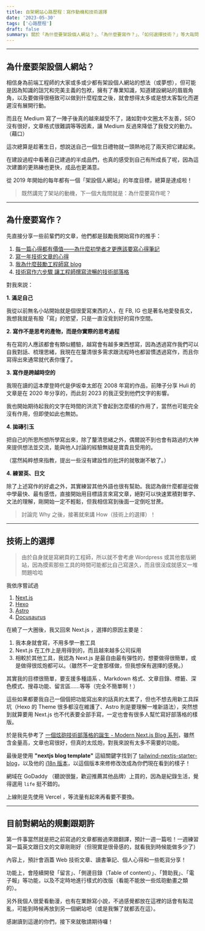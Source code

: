 ```yaml
---
title: 自架網站心路歷程：寫作動機和技術選擇
date: '2023-05-30'
tags: ['心路歷程']
draft: false
summary: 關於「為什麼要架設個人網站？」、「為什麼要寫作？」、「如何選擇技術？」等大哉問
---
```


<TOCInline toc={props.toc} asDisclosure />

---

## 為什麼要架設個人網站？

相信身為前端工程師的大家或多或少都有架設個人網站的想法（或夢想），但可能是因為知識的詛咒和完美主義的包袱，擁有了專業知識，知道建設網站的眉眉角角，以及要做得很極致可以做到什麼程度之後，就會想得太多或是想太客製化而遲遲沒有展開行動。

而且在 Medium 寫了一陣子後真的越來越受不了，諸如對中文圈太不友善，SEO 沒有很好，文章格式很難調等等因素，讓 Medium 反過來降低了我發文的動力。（藉口）

這次總算是趁著生日，想說送自己一個生日禮物就一頭熱地花了兩天把它建起來。

在建設過程中看著自己建過的半成品們，也真的感受到自己有所成長了呢，因為這次建置的更熟練也更快，成品也更滿意。

從 2019 年開始的每年都有一個「架設個人網站」的年度目標，總算是達成啦！

> 既然講完了架站的動機，下一個大哉問就是：為什麼要寫作呢？

---

## 為什麼要寫作？

先直接分享一些前輩們的文章，他們都是鼓勵我開始寫作的推手：

1. [每一篇心得都有價值——為什麼初學者才更應該要寫心得筆記](https://medium.com/hulis-blog/why-blogging-ab77fd8c6ffa)
2. [寫一年技術文章的心得](https://dotblogs.com.tw/hatelove/2017/03/26/why-engineers-should-keep-blogging)
3. [我為什麼鼓勵工程師寫 blog](https://dotblogs.com.tw/hatelove/2017/03/26/why-engineers-should-keep-blogging)
4. [技術寫作六步驟 讓工程師撰寫流暢的技術部落格](https://tw.alphacamp.co/blog/2018-06-14-18352)

對我來説：

**1. 滿足自己**

我從以前無名小站開始就是個很愛寫東西的人，在 FB, IG 也是著名地愛發長文，我想我就是有股「寫」的慾望，只是一直沒覓到好的寫作空間。

**2. 寫作不是思考的產物，而是你實際的思考過程**

有在寫的人應該都會有類似體驗，越寫會有越多東西想寫，因為透過寫作我們可以自我對話、梳理思緒，我現在在釐清很多需求跟流程時也都習慣透過寫作，而且你寫得出來通常就代表你懂了。

**3. 寫作是跨越時空的**

我現在讀的這本摩登時代是伊坂幸太郎在 2008 年寫的作品，前陣子分享 Huli 的文章是在 2020 年分享的，而此刻 2023 的我正受到他們文字的影響。

我也開始期待起我的文字在時間的洪流下會起到怎麼樣的作用了，當然也可能完全沒有作用，但即使如此也無妨。

**4. 拋磚引玉**

把自己的所思所想所學寫出來，除了釐清思緒之外，偶爾說不到也會有路過的大神來提供想法並交流，能與他人討論的經驗無疑是寶貴且受用的。

（當然純粹想來指教，提出一些沒有建設性的批評的就敬謝不敏了。）

**4. 練習英、日文**

除了上述寫作的好處之外，其實練習其他外語也很有幫助。我認為做什麼都是從做中學最快、最有感悟，直接開始用目標語言來寫文章，絕對可以快速累積對單字、文法的理解，剛開始一定不輕鬆，但我相信寫到後面一定倒吃甘蔗。

> 討論完 Why 之後，接著就來講 How（技術上的選擇）！

---

## 技術上的選擇

> 由於自身就是寫網頁的工程師，所以就不會考慮 Wordpress 或其他套版網站，因為摸索那些工具的時間可能都比自己寫還久，而且很沒成就感又一堆問題哈哈

我依序嘗試過

1. [Next.js](https://nextjs.org/)
2. [Hexo](https://hexo.io/)
3. [Astro](https://astro.new/latest/)
4. [Docusaurus](https://docusaurus.io/)

在繞了一大圈後，我又回來 Next.js ，選擇的原因主要是：

1. 我本身就會寫，不用多學一套工具
2. Next.js 在工作上是用得到的，而且越來越多公司採用
3. 相較於其他工具，我認為 Next.js 是最自由最有彈性的，想要做得很簡單，或是做得很炫炮都可以。（雖然不一定會那樣做，但我想保有選擇的感覺。）

其實我的目標很簡單，要支援多種語系 、Markdown 格式、文章目錄、標籤、深色模式、搜尋功能、留言區......等等（完全不簡單啊！）

這些如果都要我自己一個個把功能寫出來的話真的太累了，但也不想去用新工具踩坑（Hexo 的 Theme 很多都沒在維護了、Astro 則是要理解一堆新語法），突然想到就算要用 Next.js 也不代表要全部手寫，一定也會有很多人幫忙寫好部落格的樣版。

於是我先參考了 [一個炫砲技術部落格的誕生 - Modern Next.js Blog 系列](https://easonchang.com/posts/modern-nextjs-blog-summary)，雖然含金量高，文章也寫很好，但真的太炫炮，對我來說有太多不需要的功能。

最後是使用 **"nextjs blog template"** 這組關鍵字找到了 [tailwind-nextjs-starter-blog](https://github.com/timlrx/tailwind-nextjs-starter-blog)，以及他的 [i18n 版本](https://github.com/GautierArcin/i18n-tailwind-nextjs-starter-blog)，以這個版本來修修改改成為你們現在看到的樣子！

網域在 GoDaddy （聽說很盤，歡迎推薦其他品牌）上買的，因為是紀錄生活，覺得選用 `life` 挺不錯的。

上線則是先使用 Vercel ，等流量有起來再看要不要換。

---

## 目前對網站的規劃跟期許

第一件事當然就是把之前寫過的文章都搬過來跟翻譯，預計一週一篇啦！一週練習寫一篇英文跟日文的文章剛剛好（但現實是很骨感的，就看我到時候能做多少了）

內容上，預計會涵蓋 Web 技術文章、讀書筆記、個人心得和一些乾貨分享！

功能上，會陸續開發「留言」、「側邊目錄（Table of content）」、「贊助我」、「電子報」等功能，以及不定時地進行樣式的改版（看能不能放一些炫砲動畫之類的）。

另外我個人很愛看動漫，也有在業餘寫小說，不過感覺都放在這裡的話會有點混亂，可能到時候再放到另一個網站吧（或是我懶了就都丟在這）。

感謝讀到這邊的你們，接下來就敬請期待囉！
